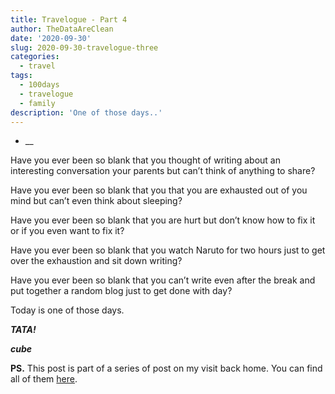 ```yaml
---
title: Travelogue - Part 4
author: TheDataAreClean
date: '2020-09-30'
slug: 2020-09-30-travelogue-three
categories:
  - travel
tags:
  - 100days
  - travelogue
  - family
description: 'One of those days..'
---
```


* __

Have you ever been so blank that you thought of writing about an interesting conversation your parents but can't think of anything to share? 

Have you ever been so blank that you that you are exhausted out of you mind but can't even think about sleeping?

Have you ever been so blank that you are hurt but don't know how to fix it or if you even want to fix it?

Have you ever been so blank that you watch Naruto for two hours just to get over the exhaustion and sit down writing?

Have you ever been so blank that you can't write even after the break and put together a random blog just to get done with day?

Today is one of those days. 

**_TATA!_**

**_cube_**

**PS.** This post is part of a series of post on my visit back home. You can find all of them [here](https://thedataareclean.com/tags/travelogue/){target="_blank"}.
